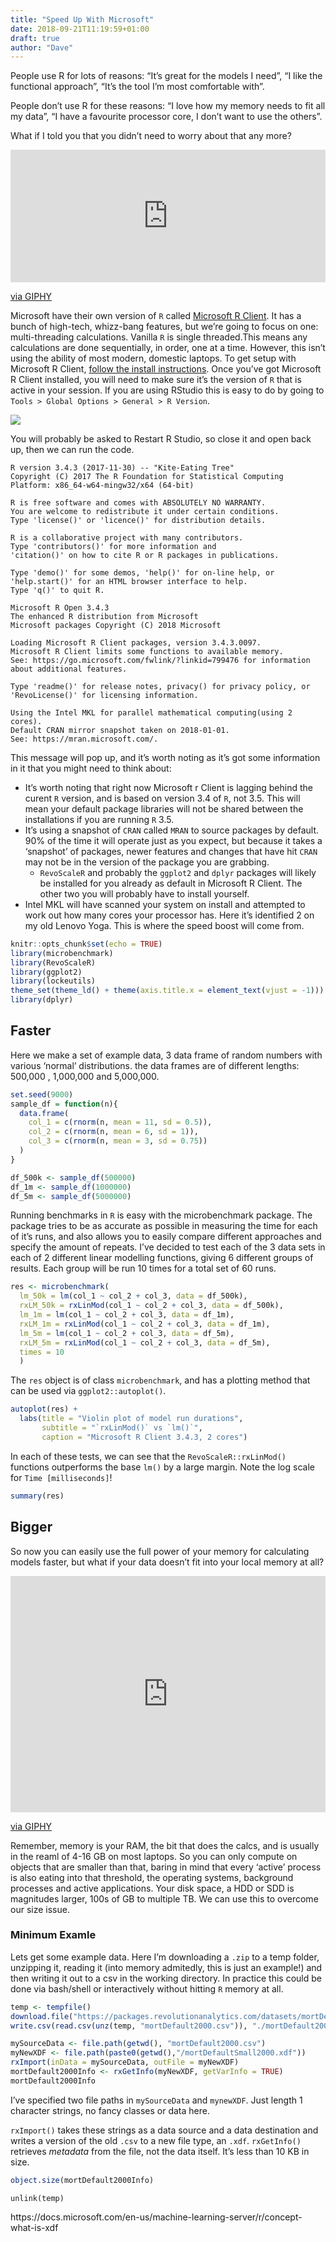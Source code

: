 ```yaml
---
title: "Speed Up With Microsoft"
date: 2018-09-21T11:19:59+01:00
draft: true
author: "Dave"
---
```

People use R for lots of reasons: "It's great for the models I need", "I like the functional approach", "It's the tool I'm most comfortable with". 

People don't use R for these reasons: "I love how my memory needs to fit all my data", "I have a favourite processor core, I don't want to use the others".

What if I told you that you didn't need to worry about that any more?

<div style="width:100%;height:0;padding-bottom:42%;position:relative;"><iframe src="https://giphy.com/embed/NaAIXJ9pb0q5i" width="100%" height="100%" style="position:absolute" frameBorder="0" class="giphy-embed" allowFullScreen></iframe></div><p><a href="https://giphy.com/gifs/deadpool-movie-2015-NaAIXJ9pb0q5i">via GIPHY</a></p>

Microsoft have their own version of `R` called [Microsoft R Client](https://docs.microsoft.com/en-us/machine-learning-server/r-client/what-is-microsoft-r-client). It has a bunch of high-tech, whizz-bang features, but we're going to focus on one: multi-threading calculations. Vanilla `R` is single threaded.This means any calculations are done sequentially, in order, one at a time. However, this isn't using the ability of most modern, domestic laptops. To get setup with Microsoft R Client, [follow the install instructions](https://docs.microsoft.com/en-us/machine-learning-server/r-client/install-on-windows). 
Once you've got Microsoft R Client installed, you will need to make sure it's the version of `R` that is active in your session. If you are using RStudio this is easy to do by going to `Tools > Global Options > General > R Version`. 

![](../img/R-options-rclient.PNG)

You will probably be asked to Restart R Studio, so close it and open back up, then we can run the code.


```
R version 3.4.3 (2017-11-30) -- "Kite-Eating Tree"
Copyright (C) 2017 The R Foundation for Statistical Computing
Platform: x86_64-w64-mingw32/x64 (64-bit)

R is free software and comes with ABSOLUTELY NO WARRANTY.
You are welcome to redistribute it under certain conditions.
Type 'license()' or 'licence()' for distribution details.

R is a collaborative project with many contributors.
Type 'contributors()' for more information and
'citation()' on how to cite R or R packages in publications.

Type 'demo()' for some demos, 'help()' for on-line help, or
'help.start()' for an HTML browser interface to help.
Type 'q()' to quit R.

Microsoft R Open 3.4.3
The enhanced R distribution from Microsoft
Microsoft packages Copyright (C) 2018 Microsoft

Loading Microsoft R Client packages, version 3.4.3.0097. 
Microsoft R Client limits some functions to available memory.
See: https://go.microsoft.com/fwlink/?linkid=799476 for information
about additional features.

Type 'readme()' for release notes, privacy() for privacy policy, or
'RevoLicense()' for licensing information.

Using the Intel MKL for parallel mathematical computing(using 2 cores).
Default CRAN mirror snapshot taken on 2018-01-01.
See: https://mran.microsoft.com/.
```

This message will pop up, and it's worth noting as it's got some information in it that you might need to think about:

* It's worth noting that right now Microsoft r Client is lagging behind the curent `R` version, and is based on version 3.4 of `R`, not 3.5. This will mean your default package libraries will not be shared between the installations if you are running `R` 3.5.
* It's using a snapshot of `CRAN` called `MRAN` to source packages by default. 90% of the time it will operate just as you expect, but because it takes a 'snapshot' of packages, newer features and changes that have hit `CRAN` may not be in the version of the package you are grabbing.
    + `RevoScaleR` and probably the `ggplot2` and `dplyr` packages will likely be installed for you already as default in Microsoft R Client. The other two you will probably have to install yourself.
* Intel MKL will have scanned your system on install and attempted to work out how many cores your processor has. Here it's identified 2 on my old Lenovo Yoga. This is where the speed boost will come from.

```r
knitr::opts_chunk$set(echo = TRUE)
library(microbenchmark)
library(RevoScaleR)
library(ggplot2)
library(lockeutils)
theme_set(theme_ld() + theme(axis.title.x = element_text(vjust = -1)))
library(dplyr)
```

## Faster

Here we make a set of example data, 3 data frame of random numbers with various 'normal' distributions. the data frames are of different lengths: 500,000 , 1,000,000 and 5,000,000.

```r
set.seed(9000)
sample_df = function(n){
  data.frame(
    col_1 = c(rnorm(n, mean = 11, sd = 0.5)), 
    col_2 = c(rnorm(n, mean = 6, sd = 1)), 
    col_3 = c(rnorm(n, mean = 3, sd = 0.75))
  )
}

df_500k <- sample_df(500000)
df_1m <- sample_df(1000000)
df_5m <- sample_df(5000000)
```

Running benchmarks in `R` is easy with the microbenchmark package. The package tries to be as accurate as possible in measuring the time for each of it's runs, and also allows you to easily compare different approaches and specify the amount of repeats. I've decided to test each of the 3 data sets in each of 2 different linear modelling functions, giving 6 different groups of results. Each group will be run 10 times for a total set of 60 runs. 

```r
res <- microbenchmark(
  lm_50k = lm(col_1 ~ col_2 + col_3, data = df_500k),
  rxLM_50k = rxLinMod(col_1 ~ col_2 + col_3, data = df_500k),
  lm_1m = lm(col_1 ~ col_2 + col_3, data = df_1m),
  rxLM_1m = rxLinMod(col_1 ~ col_2 + col_3, data = df_1m),
  lm_5m = lm(col_1 ~ col_2 + col_3, data = df_5m),
  rxLM_5m = rxLinMod(col_1 ~ col_2 + col_3, data = df_5m),
  times = 10
  )
```

The `res` object is of class `microbenchmark`, and has a plotting method that can be used via `ggplot2::autoplot()`.

```r
autoplot(res) +  
  labs(title = "Violin plot of model run durations", 
       subtitle = "`rxLinMod()` vs `lm()`",
       caption = "Microsoft R Client 3.4.3, 2 cores")
```

In each of these tests, we can see that the `RevoScaleR::rxLinMod()` functions outperforms the base `lm()` by a large margin. Note the log scale for `Time [milliseconds]`!

```r
summary(res)
```

## Bigger

So now you can easily use the full power of your memory for calculating models faster, but what if your data doesn't fit into your local memory at all?

<div style="width:100%;height:0;padding-bottom:75%;position:relative;"><iframe src="https://giphy.com/embed/MvedbKot538WY" width="100%" height="100%" style="position:absolute" frameBorder="0" class="giphy-embed" allowFullScreen></iframe></div><p><a href="https://giphy.com/gifs/MvedbKot538WY">via GIPHY</a></p>

Remember, memory is your RAM, the bit that does the calcs, and is usually in the reaml of 4-16 GB on most laptops. So you can only compute on objects that are smaller than that, baring in mind that every 'active' process is also eating into that threshold, the operating systems, background processes and active applications. Your disk space, a HDD or SDD is magnitudes larger, 100s of GB to multiple TB. We can use this to overcome our size issue.

### Minimum Examle

Lets get some example data. Here I'm downloading a `.zip` to a temp folder, unzipping it, reading it (into memory admitedly, this is just an example!) and then writing it out to a csv in the working directory. In practice this could be done via bash/shell or interactively without hitting `R` memory at all.

```r
temp <- tempfile()
download.file("https://packages.revolutionanalytics.com/datasets/mortDefault.zip", temp)
write.csv(read.csv(unz(temp, "mortDefault2000.csv")), "./mortDefault2000.csv")
```

```r
mySourceData <- file.path(getwd(), "mortDefault2000.csv")
myNewXDF <- file.path(paste0(getwd(),"/mortDefaultSmall2000.xdf"))
rxImport(inData = mySourceData, outFile = myNewXDF)
mortDefault2000Info <- rxGetInfo(myNewXDF, getVarInfo = TRUE)
mortDefault2000Info
```

I've specified two file paths in `mySourceData` and `mynewXDF`. Just length 1 character strings, no fancy classes or data here.

`rxImport()` takes these strings as a data source and a data destination and writes a version of the old `.csv` to a new file type, an `.xdf`. `rxGetInfo()` retrieves _metadata_ from the file, not the data itself. It's less than 10 KB in size.

```r
object.size(mortDefault2000Info)
```



```
unlink(temp)
```

https://docs.microsoft.com/en-us/machine-learning-server/r/concept-what-is-xdf



